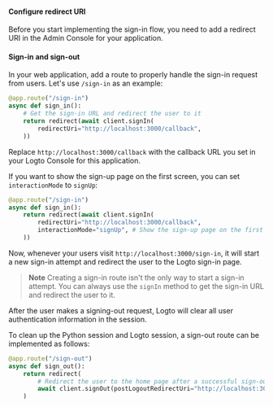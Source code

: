 
<SignInFlowSummary />

#### Configure redirect URI

Before you start implementing the sign-in flow, you need to add a redirect URI in the Admin Console for your application.

<ConfigureRedirectUri figureSrc={redirectUriFigure} redirectUri="http://localhost:3000/callback" />

#### Sign-in and sign-out

In your web application, add a route to properly handle the sign-in request from users. Let's use `/sign-in` as an example:

```python title="flask.py"
@app.route("/sign-in")
async def sign_in():
    # Get the sign-in URL and redirect the user to it
    return redirect(await client.signIn(
        redirectUri="http://localhost:3000/callback",
    ))
```

Replace `http://localhost:3000/callback` with the callback URL you set in your Logto Console for this application.

If you want to show the sign-up page on the first screen, you can set `interactionMode` to `signUp`:

```python title="flask.py"
@app.route("/sign-in")
async def sign_in():
    return redirect(await client.signIn(
        redirectUri="http://localhost:3000/callback",
        interactionMode="signUp", # Show the sign-up page on the first screen
    ))
```

Now, whenever your users visit `http://localhost:3000/sign-in`, it will start a new sign-in attempt and redirect the user to the Logto sign-in page.

> **Note**
> Creating a sign-in route isn't the only way to start a sign-in attempt. You can always use the `signIn` method to get the sign-in URL and redirect the user to it.

After the user makes a signing-out request, Logto will clear all user authentication information in the session.

To clean up the Python session and Logto session, a sign-out route can be implemented as follows:

```python title="flask.py"
@app.route("/sign-out")
async def sign_out():
    return redirect(
        # Redirect the user to the home page after a successful sign-out
        await client.signOut(postLogoutRedirectUri="http://localhost:3000")
    )
```

